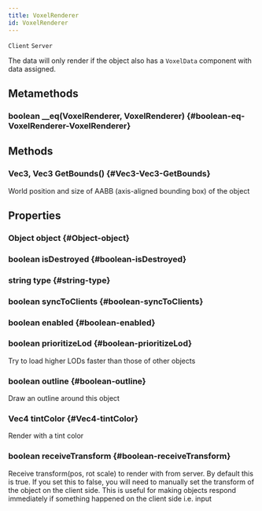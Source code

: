 ```yaml
---
title: VoxelRenderer
id: VoxelRenderer
---
```

`Client`
`Server`

The data will only render if the object also has a `VoxelData` component with data assigned.

## Metamethods

### boolean __eq(VoxelRenderer, VoxelRenderer) {#boolean-eq-VoxelRenderer-VoxelRenderer}

## Methods

### Vec3, Vec3 GetBounds() {#Vec3-Vec3-GetBounds}
World position and size of AABB (axis-aligned bounding box) of the object

## Properties

### Object object {#Object-object}

### boolean isDestroyed {#boolean-isDestroyed}

### string type {#string-type}

### boolean syncToClients {#boolean-syncToClients}

### boolean enabled {#boolean-enabled}

### boolean prioritizeLod {#boolean-prioritizeLod}
Try to load higher LODs faster than those of other objects

### boolean outline {#boolean-outline}
Draw an outline around this object

### Vec4 tintColor {#Vec4-tintColor}
Render with a tint color

### boolean receiveTransform {#boolean-receiveTransform}
Receive transform(pos, rot scale) to render with from server. By default this is true. 
If you set this to false, you will need to manually set the transform of the object on the client side.
This is useful for making objects respond immediately if something happened on the client side i.e. input
